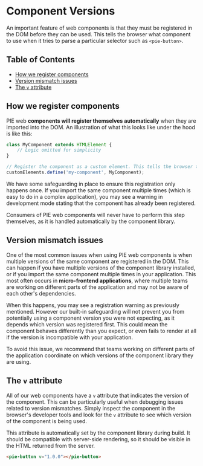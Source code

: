 
<Meta title="Introduction/Component versions" />

# Component Versions

An important feature of web components is that they must be registered in the DOM before they can be used. This tells the browser what component to use when it tries to parse a particular selector such as `<pie-button>`.

## Table of Contents
- [How we register components](#how-we-register-components)
- [Version mismatch issues](#version-mismatch-issues)
- [The `v` attribute](#the-v-attribute)

## How we register components
PIE web **components will register themselves automatically** when they are imported into the DOM. An illustration of what this looks like under the hood is like this:

```js
class MyComponent extends HTMLElement {
    // Logic omitted for simplicity
}

// Register the component as a custom element. This tells the browser to use this class when it encounters the <my-component> tag in the DOM.
customElements.define('my-component', MyComponent);
```
We have some safeguarding in place to ensure this registration only happens once. If you import the same component multiple times (which is easy to do in a complex application), you may see a warning in development mode stating that the component has already been registered.

Consumers of PIE web components will never have to perform this step themselves, as it is handled automatically by the component library.

## Version mismatch issues

One of the most common issues when using PIE web components is when multiple versions of the same component are registered in the DOM. This can happen if you have multiple versions of the component library installed, or if you import the same component multiple times in your application.
This most often occurs in **micro-frontend applications**, where multiple teams are working on different parts of the application and may not be aware of each other's dependencies.

When this happens, you may see a registration warning as previously mentioned. However our built-in safeguarding will not prevent you from potentially using a component version you were not expecting, as it depends which version was registered first. This could mean the component behaves differently than you expect, or even fails to render at all if the version is incompatible with your application.

To avoid this issue, we recommend that teams working on different parts of the application coordinate on which versions of the component library they are using.

## The `v` attribute

All of our web components have a `v` attribute that indicates the version of the component. This can be particularly useful when debugging issues related to version mismatches. Simply inspect the component in the browser's developer tools and look for the `v` attribute to see which version of the component is being used.

This attribute is automatically set by the component library during build. It should be compatible with server-side rendering, so it should be visible in the HTML returned from the server.

```html
<pie-button v="1.0.0"></pie-button>
```
